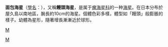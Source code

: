 {{Speciesbox 
| taxon = Culcita novaeguineae
| image = Reef0208.jpg
| binomial_authority = Muller & Troschel, 1842
}}

'''面包海星'''（[[學名|學名]]：{{lang|la|'''''Culcita novaeguineae'''''}}），又稱'''饅頭海星'''，是属于[[瘤海星科|瘤海星科]]的一种[[海星|海星]]。在日本分布於屋久島以南地區，腕長約10cm的海星。個體色彩多樣，體型如「饅頭」般膨脹的樣子。幼體為星形，隨著增長漸漸近於球形。

{{commons|Culcita novaeguineae}}
{{taxonbar}}
[[Category:_1842年描述的动物|M]]
[[category:麵包海星屬|M]]